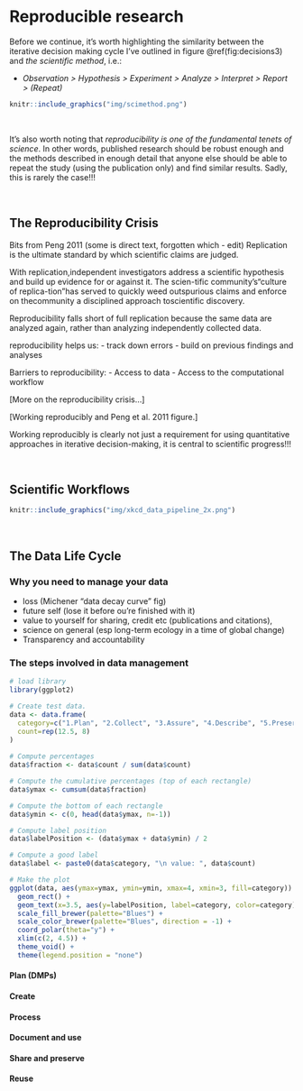 # Reproducible research {#reproducibility}

Before we continue, it's worth highlighting the similarity between the iterative decision making cycle I've outlined in figure \@ref(fig:decisions3) and _the scientific method_, i.e.:

- _Observation > Hypothesis > Experiment > Analyze > Interpret > Report > (Repeat)_

```r
knitr::include_graphics("img/scimethod.png")
```

<br>

It's also worth noting that _reproducibility is one of the fundamental tenets of science_. In other words, published research should be robust enough and the methods described in enough detail that anyone else should be able to repeat the study (using the publication only) and find similar results. Sadly, this is rarely the case!!!

<br>

## The Reproducibility Crisis

Bits from Peng 2011 (some is direct text, forgotten which - edit)
Replication is the ultimate standard by which scientific claims are judged. 

With replication,independent investigators address a scientific hypothesis and build up evidence for or against it. The scien-tific community’s“culture of replica-tion”has served to quickly weed outspurious claims and enforce on thecommunity a disciplined approach toscientific discovery.

Reproducibility falls short of full replication because the same data are analyzed again, rather than analyzing independently collected data. 

reproducibility helps us:
- track down errors
- build on previous findings and analyses

Barriers to reproducibility:
- Access to data
- Access to the computational workflow


[More on the reproducibility crisis...]

[Working reproducibly and Peng et al. 2011 figure.]

Working reproducibly is clearly not just a requirement for using quantitative approaches in iterative decision-making, it is central to scientific progress!!!

<br>

## Scientific Workflows

```r
knitr::include_graphics("img/xkcd_data_pipeline_2x.png")
```

<br>

## The Data Life Cycle

### Why you need to manage your data

- loss (Michener "data decay curve" fig)
- future self (lose it before ou're finished with it)
- value to yourself for sharing, credit etc (publications and citations), 
- science on general (esp long-term ecology in a time of global change)
- Transparency and accountability

### The steps involved in data management

```r
# load library
library(ggplot2)

# Create test data.
data <- data.frame(
  category=c("1.Plan", "2.Collect", "3.Assure", "4.Describe", "5.Preserve", "6.Discover", "7.Integrate", "8.Analyze"),
  count=rep(12.5, 8)
)
 
# Compute percentages
data$fraction <- data$count / sum(data$count)

# Compute the cumulative percentages (top of each rectangle)
data$ymax <- cumsum(data$fraction)

# Compute the bottom of each rectangle
data$ymin <- c(0, head(data$ymax, n=-1))

# Compute label position
data$labelPosition <- (data$ymax + data$ymin) / 2

# Compute a good label
data$label <- paste0(data$category, "\n value: ", data$count)

# Make the plot
ggplot(data, aes(ymax=ymax, ymin=ymin, xmax=4, xmin=3, fill=category)) +
  geom_rect() +
  geom_text(x=3.5, aes(y=labelPosition, label=category, color=category)) + # x here controls label position (inner / outer)
  scale_fill_brewer(palette="Blues") +
  scale_color_brewer(palette="Blues", direction = -1) +
  coord_polar(theta="y") +
  xlim(c(2, 4.5)) +
  theme_void() +
  theme(legend.position = "none")
```


#### Plan (DMPs)

#### Create

#### Process

#### Document and use

#### Share and preserve

#### Reuse

<br>
